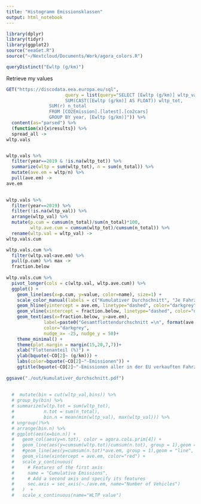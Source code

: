 ```yaml
---
title: "Histogramm Emissionsklassen"
output: html_notebook
---
```

```r
library(dplyr)
library(tidyr)
library(ggplot2)
source("eeaGet.R")
source("~/Nextcloud/Documents/Work/agora_colors.R")
```


```r
queryDistinct("Ewltp (g/km)")
```

Retrieve my values

```r
GET("https://discodata.eea.europa.eu/sql",
                      query = list(query="SELECT [Ewltp (g/km)] wltp_val, year, 
                      SUM(CAST([Ewltp (g/km)] AS FLOAT)) wltp_tot,
                SUM(r) n_total
                FROM [CO2Emission].[latest].[co2cars]
                GROUP BY year, [Ewltp (g/km)]")) %>%
  content(as="parsed") %>%
  (function(x){x$results}) %>%
  spread_all -> 
wltp.vals



```
```r
wltp.vals %>%
  filter(year==2019 & !is.na(wltp_tot)) %>%
  summarize(wltp = sum(wltp_tot), n = sum(n_total)) %>%
  mutate(ave.em = wltp/n) %>%
  pull(ave.em) -> 
ave.em

  
wltp.vals %>%
  filter(year==2019) %>%
  filter(!is.na(wltp_val)) %>%
  arrange(wltp_val) %>%
  mutate(p.cum = cumsum(n_total)/sum(n_total)*100,
         wltp.ave.cum = cumsum(wltp_tot)/cumsum(n_total)) %>%
  rename(wltp.val = wltp_val) ->
wltp.vals.cum

wltp.vals.cum %>% 
  filter(wltp.val<ave.em) %>% 
  pull(p.cum) %>% max -> 
  fraction.below
  
wltp.vals.cum %>%
  pivot_longer(cols = c(wltp.val, wltp.ave.cum)) %>%
  ggplot() +
    geom_line(aes(x=p.cum, y=value, color=name), size=1) +
    scale_color_manual(labels = c("Kumulativer Durchschnitt", "Je Fahrzeug"), values = c(agora.cols.prim[3:4])) +
    geom_hline(yintercept = ave.em, linetype="dashed", color="darkgrey") +
    geom_vline(xintercept = fraction.below, linetype="dashed", color="darkgrey") +
    geom_text(aes(x=fraction.below, y=ave.em), 
              label=paste0("Gesamtflottendurchschnitt =\n", format(ave.em, digits=4), " g/km"),
              color="darkgrey",
              nudge_x= -25, nudge_y = 50)+
    theme_minimal() +
    theme(plot.margin = margin(15,20,7,7))+
    xlab("Flottenanteil (%)") +
    ylab(bquote(~CO[2]~ (g/km))) +
    labs(color=bquote(~CO[2]~"-Emissionen")) +
    ggtitle(bquote(~CO[2]~"-Emissionen aller in der EU verkauften Fahrzeuge (2019, EEA)"))
  
ggsave("./out/kumulativer_durchschnitt.pdf")
  
  
  #  mutate(bin = cut(wltp_val,bins)) %>%
  # group_by(bin) %>%
  # summarize(wltp.tot = sum(wltp_tot),
  #           n.tot = sum(n_total),
  #           bin.n = mean(min(wltp_val), max(wltp_val))) %>%
  # ungroup()%>%
  # arrange(bin.n) %>%
  # ggplot(aes(x=bin.n)) +
  #   geom_col(aes(y=n.tot), color = agora.cols.prim[4]) +
  #   geom_line(aes(y=cumsum(wltp.tot)/cumsum(n.tot), group = 1),geom = "line", color = agora.cols.prim[2], guide="legend") +
  #   #geom_line(aes(y=cumsum(n.tot)*ave.em, group = 1),geom = "line", color = agora.cols.prim[4]) +
  #   geom_vline(xintercept = ave.em, color="red") +
  #   scale_y_continuous(
  #     # Features of the first axis
  #     name = "Cumulative Emissions",
  #     # Add a second axis and specify its features
  #     sec.axis = sec_axis(~./ave.em, name="Number of Vehicles")
  #   )  +
  #   scale_x_continuous(name="WLTP value")

```

